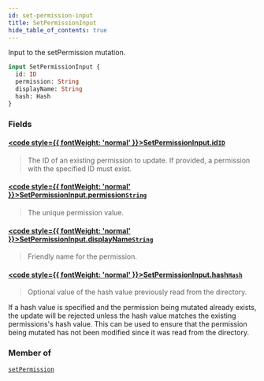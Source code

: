 ```yaml
---
id: set-permission-input
title: SetPermissionInput
hide_table_of_contents: true
---
```








Input to the setPermission mutation.

```graphql
input SetPermissionInput {
  id: ID
  permission: String
  displayName: String
  hash: Hash
}
```


### Fields

#### [<code style={{ fontWeight: 'normal' }}>SetPermissionInput.<b>id</b></code>](#)<Bullet />[`ID`](/docs/directory-api-reference/schema/common/scalars/id) <Badge class="secondary" text="scalar"/> <Badge class="secondary" text="common"/>
> The ID of an existing permission to update. If provided, a permission with the specified ID must exist.
> 

#### [<code style={{ fontWeight: 'normal' }}>SetPermissionInput.<b>permission</b></code>](#)<Bullet />[`String`](/docs/directory-api-reference/schema/common/scalars/string) <Badge class="secondary" text="scalar"/> <Badge class="secondary" text="common"/>
> The unique permission value.
> 

#### [<code style={{ fontWeight: 'normal' }}>SetPermissionInput.<b>displayName</b></code>](#)<Bullet />[`String`](/docs/directory-api-reference/schema/common/scalars/string) <Badge class="secondary" text="scalar"/> <Badge class="secondary" text="common"/>
> Friendly name for the permission.
> 

#### [<code style={{ fontWeight: 'normal' }}>SetPermissionInput.<b>hash</b></code>](#)<Bullet />[`Hash`](/docs/directory-api-reference/schema/common/scalars/hash) <Badge class="secondary" text="scalar"/> <Badge class="secondary" text="common"/>
> Optional value of the hash value previously read from the directory.

If a hash value is specified and the permission being mutated already exists, the update will be rejected unless the hash
value matches the existing permissions's hash value.
This can be used to ensure that the permission being mutated has not been modified since it was read from the directory.
> 



### Member of

[`setPermission`](/docs/directory-api-reference/schema/permissions/mutations/set-permission)  <Badge class="secondary" text="mutation"/>



